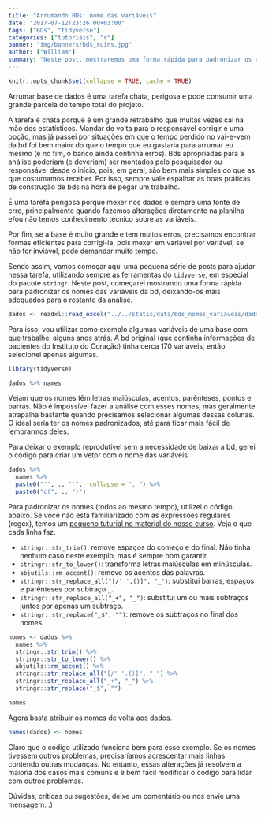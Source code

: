 ```yaml
---
title: "Arrumando BDs: nome das variáveis"
date: "2017-07-12T23:26:00+03:00"
tags: ["BDs", "tidyverse"]
categories: ["tutoriais", "r"]
banner: "img/banners/bds_ruins.jpg"
author: ["William"]
summary: "Neste post, mostraremos uma forma rápida para padronizar os nomes das variáveis de uma base de dados, deixando-os mais adequados para o restante da análise."
---
```


```r
knitr::opts_chunk$set(collapse = TRUE, cache = TRUE)
```

Arrumar base de dados é uma tarefa chata, perigosa e pode consumir uma grande parcela do tempo total do projeto. 

A tarefa é chata porque é um grande retrabalho que muitas vezes cai na mão dos estatísticos. Mandar de volta para o responsável corrigir é uma opção, mas já passei por situações em que o tempo perdido no vai-e-vem da bd foi bem maior do que o tempo que eu gastaria para arrumar eu mesmo (e no fim, o banco ainda continha erros). Bds apropriadas para a análise poderiam (e deveriam) ser montados pelo pesquisador ou responsável desde o início, pois, em geral, são bem mais simples do que as que costumamos receber. Por isso, sempre vale espalhar as boas práticas de construção de bds na hora de pegar um trabalho.

É uma tarefa perigosa porque mexer nos dados é sempre uma fonte de erro, principalmente quando fazemos alterações diretamente na planilha e/ou não temos conhecimento técnico sobre as variáveis. 

Por fim, se a base é muito grande e tem muitos erros, precisamos encontrar formas eficientes para corrigi-la, pois mexer em variável por variável, se não for inviável, pode demandar muito tempo.

Sendo assim, vamos começar aqui uma pequena série de posts para ajudar nessa tarefa, utilizando sempre as ferramentas do `tidyverse`, em especial do pacote `stringr`. Neste post, começarei mostrando uma forma rápida para padronizar os nomes das variáveis da bd, deixando-os mais adequados para o restante da análise.

```r
dados <- readxl::read_excel("../../static/data/bds_nomes_variaveis/dados_nomes_variaveis.xlsx")
```

Para isso, vou utilizar como exemplo algumas variáveis de uma base com que trabalhei alguns anos atrás. A bd original (que continha informações de pacientes do Instituto do Coração) tinha cerca 170 variáveis, então selecionei apenas algumas. 

```r
library(tidyverse)

dados %>% names
```

Vejam que os nomes têm letras maiúsculas, acentos, parênteses, pontos e barras. Não é impossível fazer a análise com esses nomes, mas geralmente atrapalha bastante quando precisamos selecionar algumas dessas colunas. O ideal seria ter os nomes padronizados, até para ficar mais fácil de lembrarmos deles.

Para deixar o exemplo reprodutível sem a necessidade de baixar a bd, gerei o código para criar um vetor com o nome das variáveis.

```r
dados %>% 
  names %>% 
  paste0("'", ., "'",  collapse = ", ") %>% 
  paste0("c(", ., ")")
```

Para padronizar os nomes (todos ao mesmo tempo), utilizei o código abaixo. Se você não está familiarizado com as expressões regulares (regex), temos um [pequeno tuturial no material do nosso curso](http://material.curso-r.com/stringr/#express%C3%B5es-regulares). Veja o que cada linha faz. 

- `stringr::str_trim()`: remove espaços do começo e do final. Não tinha nenhum caso neste exemplo, mas é sempre bom garantir.
- `stringr::str_to_lower()`: transforma letras maiúsculas em minúsculas.
- `abjutils::rm_accent()`: remove os acentos das palavras.
- `stringr::str_replace_all("[/' '.()]", "_")`: substitui barras, espaços e parênteses por subtraço `_`.
- `stringr::str_replace_all("_+", "_")`: substitui um ou mais subtraços juntos por apenas um subtraço.
- `stringr::str_replace("_$", "")`: remove os subtraços no final dos nomes.

```r
nomes <- dados %>%
  names %>% 
  stringr::str_trim() %>% 
  stringr::str_to_lower() %>% 
  abjutils::rm_accent() %>% 
  stringr::str_replace_all("[/' '.()]", "_") %>% 
  stringr::str_replace_all("_+", "_") %>% 
  stringr::str_replace("_$", "")

nomes
```

Agora basta atribuir os nomes de volta aos dados.

```r
names(dados) <- nomes
```

Claro que o código utilizado funciona bem para esse exemplo. Se os nomes tivessem outros problemas, precisaríamos acrescentar mais linhas contendo outras mudanças. No entanto, essas alterações já resolvem a maioria dos casos mais comuns e é bem fácil modificar o código para lidar com outros problemas.

Dúvidas, críticas ou sugestões, deixe um comentário ou nos envie uma mensagem. :)


